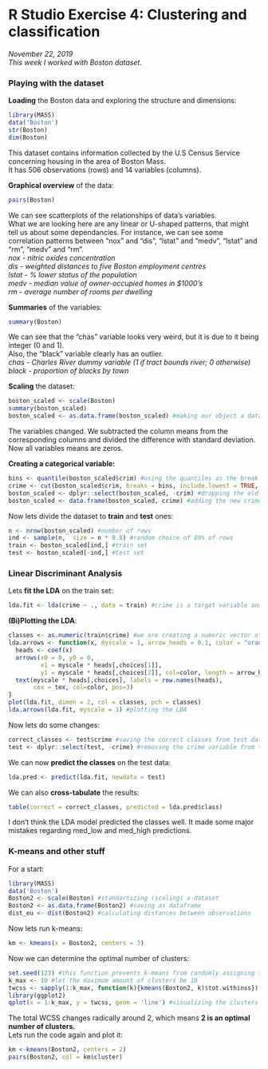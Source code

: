 # R Studio Exercise 4: Clustering and classification

*November 22, 2019*  
*This week I worked with Boston dataset.*  

### **Playing with the dataset**  

**Loading** the Boston data and exploring the structure and dimensions: 
```r
library(MASS)
data('Boston')
str(Boston)
dim(Boston)
```
This dataset contains information collected by the U.S Census Service concerning housing in the area of Boston Mass.  
It has 506 observations (rows) and 14 variables (columns).  

**Graphical overview** of the data:
```r
pairs(Boston)
```

We can see scatterplots of the relationships of data's variables.  
What we are looking here are any linear or U-shaped patterns, that might tell us about some dependancies. For instance, we can see some correlation patterns between "nox" and "dis", "lstat" and "medv", "lstat" and "rm", "medv" and "rm".  
*nox - nitric oxides concentration*  
*dis - weighted distances to five Boston employment centres*  
*lstat - % lower status of the population*  
*medv - median value of owner-occupied homes in $1000's*  
*rm - average number of rooms per dwelling*  

**Summaries** of the variables:
```r
summary(Boston)
```

We can see that the "chas" variable looks very weird, but it is due to it being integer (0 and 1).  
Also, the "black" variable clearly has an outlier.  
*chas - Charles River dummy variable (1 if tract bounds river; 0 otherwise)*  
*black - proportion of blacks by town*  

**Scaling** the dataset:  
```r
boston_scaled <- scale(Boston)
summary(boston_scaled)
boston_scaled <- as.data.frame(boston_scaled) #making our object a dataframe
```

The variables changed. We subtracted the column means from the corresponding columns and divided the difference with standard deviation. Now all variables means are zeros.  

**Creating a categorical variable:**
```r
bins <- quantile(boston_scaled$crim) #using the quantiles as the break points
crime <- cut(boston_scaled$crim, breaks = bins, include.lowest = TRUE, label = c("low", "med_low", "med_high", "high")) #creating a variable
boston_scaled <- dplyr::select(boston_scaled, -crim) #dropping the old crime variable
boston_scaled <- data.frame(boston_scaled, crime) #adding the new crime variable to the dataset
```

Now lets divide the dataset to **train** and **test** ones:
```r
n <- nrow(boston_scaled) #number of rows
ind <- sample(n,  size = n * 0.8) #random choice of 80% of rows
train <- boston_scaled[ind,] #train set
test <- boston_scaled[-ind,] #test set
```

### **Linear Discriminant Analysis**  

Lets **fit the LDA** on the train set:
```r
lda.fit <- lda(crime ~ ., data = train) #crime is a target variable and all others are predictors
```

**(Bi)Plotting the LDA**:
```r
classes <- as.numeric(train$crime) #we are creating a numeric vector of the train sets crime classes for plotting purposes
lda.arrows <- function(x, myscale = 1, arrow_heads = 0.1, color = "orange", tex = 0.75, choices = c(1,2)){
  heads <- coef(x)
  arrows(x0 = 0, y0 = 0, 
         x1 = myscale * heads[,choices[1]], 
         y1 = myscale * heads[,choices[2]], col=color, length = arrow_heads)
  text(myscale * heads[,choices], labels = row.names(heads), 
       cex = tex, col=color, pos=3)
}
plot(lda.fit, dimen = 2, col = classes, pch = classes)
lda.arrows(lda.fit, myscale = 1) #plotting the LDA
```

Now lets do some changes:
```r
correct_classes <- test$crime #saving the correct classes from test data
test <- dplyr::select(test, -crime) #removing the crime variable from test data
```

We can now **predict the classes** on the test data:
```r
lda.pred <- predict(lda.fit, newdata = test)
```

We can also **cross-tabulate** the results:
```r
table(correct = correct_classes, predicted = lda.pred$class)
```

I don't think the LDA model predicted the classes well. It made some major mistakes regarding med_low and med_high predictions.  

### **K-means and other stuff**  

For a start:
```r
library(MASS)
data('Boston')
Boston2 <- scale(Boston) #standartizing (scaling) a dataset
Boston2 <- as.data.frame(Boston2) #saving as dataframe
dist_eu <- dist(Boston2) #calculating distances between observations
```

Now lets run k-means:
```r
km <- kmeans(x = Boston2, centers = 3)
```

Now we can determine the optimal number of clusters:
```r
set.seed(123) #this function prevents k-means from randomly assigning the initial cluster centers
k_max <- 10 #let the maximum amount of clusters be 10
twcss <- sapply(1:k_max, function(k){kmeans(Boston2, k)$tot.withinss}) #calculating the total sum of squares
library(ggplot2)
qplot(x = 1:k_max, y = twcss, geom = 'line') #visualizing the clusters
```

The total WCSS changes radically around 2, which means **2 is an optimal number of clusters.**  
Lets run the code again and plot it:
```r
km <-kmeans(Boston2, centers = 2)
pairs(Boston2, col = km$cluster)
```

